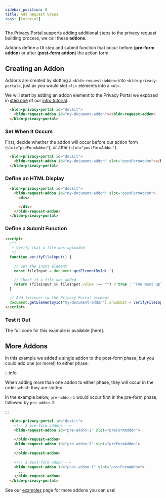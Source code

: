 ```yaml
---
sidebar_position: 0
title: Add Request Steps
tags: [tutorial]
---
```


The Privacy Portal supports adding additional steps to the privacy request building process, we call these **addons**.

Addons define a UI step and submit function that occur before (**pre-form addon**) or after (**post-form addon**) the action form.

## Creating an Addon

Addons are created by slotting a `<bldn-request-addon>` into `<bldn-privacy-portal>`, just as you would slot `<li>` elements into a `<ul>`.

We will start by adding an addon element to the Privacy Portal we exposed in [step one](/docs/tutorials/intro/prci-set-up) of our [intro tutorial](/docs/tutorials/intro).

```html
  <bldn-privacy-portal id="devkit">
    <bldn-request-addon id="my-document-addon"></bldn-request-addon>
  </bldn-privacy-portal>
```

### Set When It Occurs

First, decide whether the addon will occur before our action form (`slot="preFormAddon"`), or after (`slot="postFormAddon"`).

```html
  <bldn-privacy-portal id="devkit">
    <bldn-request-addon id="my-document-addon" slot="postFormAddon"></bldn-request-addon>
  </bldn-privacy-portal>
```

### Define an HTML Display

```html
  <bldn-privacy-portal id="devkit">
    <bldn-request-addon id="my-document-addon" slot="postFormAddon">
      <div>

      </div>
    </bldn-request-addon>
  </bldn-privacy-portal>
```

### Define a Submit Function

```html
<script>
  /**
   * Verify that a file was uploaded
   */
  function verifyFileInput() {
    
    // Get the input element
    const fileInput = document.getElementById('')

    // Check if a file was added
    return (fileInput && fileInput.value !== "") ? true : "You must upload an ID document!"
  }

  // Add listener to the Privacy Portal element
  document.getElementById("my-document-addon").onSubmit = verifyFileInput()
</script>
```

### Test it Out

The full code for this example is available [here].

## More Addons

In this example we added a single addon to the post-form phase, but you could add one (or more!) to either phase. 

:::info

When adding more than one addon to either phase, they will occur in the order which they are slotted.

In the example below, `pre-addon-1` would occur first in the pre-form phase, followed by `pre-addon-2`.

:::

```html
  <bldn-privacy-portal id="devkit">
    <!-- 2 pre-form addons -->
    <bldn-request-addon id="pre-addon-1" slot="preFormAddon">
      ...
    </bldn-request-addon>
    <bldn-request-addon id="pre-addon-2" slot="preFormAddon">
      ...
    </bldn-request-addon>
    
    <!-- 1 post-form addon -->
    <bldn-request-addon id="post-addon-1" slot="postFormAddon">
      ...
    </bldn-request-addon>
  </bldn-privacy-portal>
```

See our [examples](./addons/examples) page for more addons you can use!